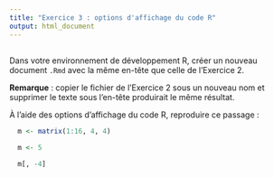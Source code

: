 ```yaml
---
title: "Exercice 3 : options d'affichage du code R"
output: html_document
---
```


##

Dans votre environnement de développement R, créer un nouveau document `.Rmd` avec la même en-tête que celle de l'Exercice 2.

**Remarque** : copier le fichier de l'Exercice 2 sous un nouveau nom et supprimer le texte sous l'en-tête produirait le même résultat.

À l'aide des options d'affichage du code R, reproduire ce passage :

```r
  m <- matrix(1:16, 4, 4)
```

```r
  m <- 5
```

```r
  m[, -4]
```
